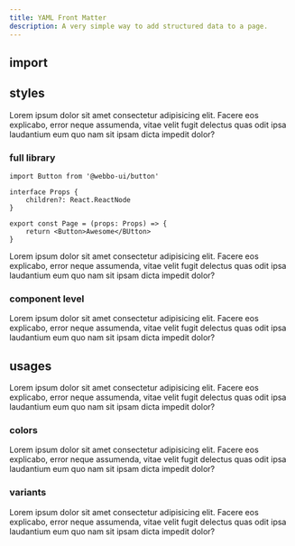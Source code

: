 ```yaml
---
title: YAML Front Matter
description: A very simple way to add structured data to a page.
---
```


## import

## styles

Lorem ipsum dolor sit amet consectetur adipisicing elit. Facere eos explicabo, error neque assumenda, vitae velit fugit delectus quas odit ipsa laudantium eum quo nam sit ipsam dicta impedit dolor?

### full library

```tsx
import Button from '@webbo-ui/button'

interface Props {
    children?: React.ReactNode
}

export const Page = (props: Props) => {
    return <Button>Awesome</BUtton>
}
```

Lorem ipsum dolor sit amet consectetur adipisicing elit. Facere eos explicabo, error neque assumenda, vitae velit fugit delectus quas odit ipsa laudantium eum quo nam sit ipsam dicta impedit dolor?

### component level

Lorem ipsum dolor sit amet consectetur adipisicing elit. Facere eos explicabo, error neque assumenda, vitae velit fugit delectus quas odit ipsa laudantium eum quo nam sit ipsam dicta impedit dolor?

## usages

Lorem ipsum dolor sit amet consectetur adipisicing elit. Facere eos explicabo, error neque assumenda, vitae velit fugit delectus quas odit ipsa laudantium eum quo nam sit ipsam dicta impedit dolor?

### colors

Lorem ipsum dolor sit amet consectetur adipisicing elit. Facere eos explicabo, error neque assumenda, vitae velit fugit delectus quas odit ipsa laudantium eum quo nam sit ipsam dicta impedit dolor?

### variants

Lorem ipsum dolor sit amet consectetur adipisicing elit. Facere eos explicabo, error neque assumenda, vitae velit fugit delectus quas odit ipsa laudantium eum quo nam sit ipsam dicta impedit dolor?
